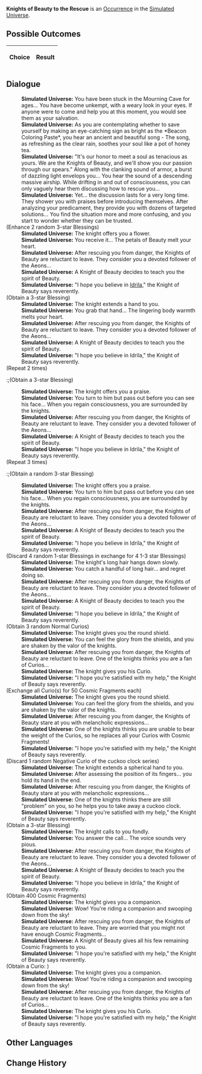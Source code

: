 {{Simulated Universe Event Infobox
|title         = Knights of Beauty to the Rescue
|image         = Random Event 1.png
|type          =
|domains_su    = Occurrence
|domains_ext   = Occurrence
|domains_swarm = 
|domains_gng   = 
|requirements  =
|prev          = 
|next          = 
|indexRewards  =
|characters    = Idrila
}}
'''Knights of Beauty to the Rescue''' is an [[Simulated Universe/Occurrence|Occurrence]] in the [[Simulated Universe]].

==Possible Outcomes==
{| class="article-table"
!Choice
!Result

|}

<!--
==Gameplay Notes==

-->
==Dialogue==
{{Dialogue Start}}
:'''Simulated Universe:''' You have been stuck in the Mourning Cave for ages... You have become unkempt, with a weary look in your eyes. If anyone were to come and help you at this moment, you would see them as your salvation.
:'''Simulated Universe:''' As you are contemplating whether to save yourself by making an eye-catching sign as bright as the *Beacon Coloring Paste*, you hear an ancient and beautiful song - The song, as refreshing as the clear rain, soothes your soul like a pot of honey tea.
:'''Simulated Universe:''' "It's our honor to meet a soul as tenacious as yours. We are the Knights of Beauty, and we'll show you our passion through our spears." Along with the clanking sound of armor, a burst of dazzling light envelops you... You hear the sound of a descending massive airship. While drifting in and out of consciousness, you can only vaguely hear them discussing how to rescue you...
:'''Simulated Universe:''' Yet... the discussion lasts for a very long time. They shower you with praises before introducing themselves. After analyzing your predicament, they provide you with dozens of targeted solutions... You find the situation more and more confusing, and you start to wonder whether they can be trusted.
;(Enhance 2 random 3-star Blessings)
:'''Simulated Universe:''' The knight offers you a flower.
:'''Simulated Universe:''' You receive it... The petals of Beauty melt your heart.
:'''Simulated Universe:''' After rescuing you from danger, the Knights of Beauty are reluctant to leave. They consider you a devoted follower of the Aeons...
:'''Simulated Universe:''' A Knight of Beauty decides to teach you the spirit of Beauty.
:'''Simulated Universe:''' "I hope you believe in [[Idrila]]," the Knight of Beauty says reverently.
;(Obtain a 3-star Blessing)
:'''Simulated Universe:''' The knight extends a hand to you.
:'''Simulated Universe:''' You grab that hand... The lingering body warmth melts your heart.
:'''Simulated Universe:''' After rescuing you from danger, the Knights of Beauty are reluctant to leave. They consider you a devoted follower of the Aeons...
:'''Simulated Universe:''' A Knight of Beauty decides to teach you the spirit of Beauty.
:'''Simulated Universe:''' "I hope you believe in Idrila," the Knight of Beauty says reverently.
;(Repeat 2 times)
:;(Obtain a 3-star Blessing)
:'''Simulated Universe:''' The knight offers you a praise.
:'''Simulated Universe:''' You turn to him but pass out before you can see his face... When you regain consciousness, you are surrounded by the knights.
:'''Simulated Universe:''' After rescuing you from danger, the Knights of Beauty are reluctant to leave. They consider you a devoted follower of the Aeons...
:'''Simulated Universe:''' A Knight of Beauty decides to teach you the spirit of Beauty.
:'''Simulated Universe:''' "I hope you believe in Idrila," the Knight of Beauty says reverently.
;(Repeat 3 times)
:;(Obtain a random 3-star Blessing)
:'''Simulated Universe:''' The knight offers you a praise.
:'''Simulated Universe:''' You turn to him but pass out before you can see his face... When you regain consciousness, you are surrounded by the knights.
:'''Simulated Universe:''' After rescuing you from danger, the Knights of Beauty are reluctant to leave. They consider you a devoted follower of the Aeons...
:'''Simulated Universe:''' A Knight of Beauty decides to teach you the spirit of Beauty.
:'''Simulated Universe:''' "I hope you believe in Idrila," the Knight of Beauty says reverently.
;(Discard 4 random 1-star Blessings in exchange for 4 1-3 star Blessings)
:'''Simulated Universe:''' The knight's long hair hangs down slowly.
:'''Simulated Universe:''' You catch a handful of long hair... and regret doing so.
:'''Simulated Universe:''' After rescuing you from danger, the Knights of Beauty are reluctant to leave. They consider you a devoted follower of the Aeons...
:'''Simulated Universe:''' A Knight of Beauty decides to teach you the spirit of Beauty.
:'''Simulated Universe:''' "I hope you believe in Idrila," the Knight of Beauty says reverently.
;(Obtain 3 random Normal Curios)
:'''Simulated Universe:''' The knight gives you the round shield.
:'''Simulated Universe:''' You can feel the glory from the shields, and you are shaken by the valor of the knights.
:'''Simulated Universe:''' After rescuing you from danger, the Knights of Beauty are reluctant to leave. One of the knights thinks you are a fan of Curios...
:'''Simulated Universe:''' The knight gives you his Curio.
:'''Simulated Universe:''' "I hope you're satisfied with my help," the Knight of Beauty says reverently.
;(Exchange all Curio(s) for 50 Cosmic Fragments each)
:'''Simulated Universe:''' The knight gives you the round shield.
:'''Simulated Universe:''' You can feel the glory from the shields, and you are shaken by the valor of the knights.
:'''Simulated Universe:''' After rescuing you from danger, the Knights of Beauty stare at you with melancholic expressions...
:'''Simulated Universe:''' One of the knights thinks you are unable to bear the weight of the Curios, so he replaces all your Curios with Cosmic Fragments!
:'''Simulated Universe:''' "I hope you're satisfied with my help," the Knight of Beauty says reverently.
;(Discard 1 random Negative Curio of the cuckoo clock series)
:'''Simulated Universe:''' The knight extends a spherical hand to you.
:'''Simulated Universe:''' After assessing the position of its fingers... you hold its hand in the end.
:'''Simulated Universe:''' After rescuing you from danger, the Knights of Beauty stare at you with melancholic expressions...
:'''Simulated Universe:''' One of the knights thinks there are still "problem" on you, so he helps you to take away a cuckoo clock.
:'''Simulated Universe:''' "I hope you're satisfied with my help," the Knight of Beauty says reverently.
;(Obtain a 3-star Blessing)
:'''Simulated Universe:''' The knight calls to you fondly.
:'''Simulated Universe:''' You answer the call... The voice sounds very pious.
:'''Simulated Universe:''' After rescuing you from danger, the Knights of Beauty are reluctant to leave. They consider you a devoted follower of the Aeons...
:'''Simulated Universe:''' A Knight of Beauty decides to teach you the spirit of Beauty.
:'''Simulated Universe:''' "I hope you believe in Idrila," the Knight of Beauty says reverently.
;(Obtain 400 Cosmic Fragments)
:'''Simulated Universe:''' The knight gives you a companion.
:'''Simulated Universe:''' Wow! You're riding a companion and swooping down from the sky!
:'''Simulated Universe:''' After rescuing you from danger, the Knights of Beauty are reluctant to leave. They are worried that you might not have enough Cosmic Fragments...
:'''Simulated Universe:''' A Knight of Beauty gives all his few remaining Cosmic Fragments to you.
:'''Simulated Universe:''' "I hope you're satisfied with my help," the Knight of Beauty says reverently.
;(Obtain a Curio<nowiki>:</nowiki> {{Item|Cavity System Model|20|type=Curio|link=Simulated_Universe/Curio#Cavity_System_Model}})
:'''Simulated Universe:''' The knight gives you a companion.
:'''Simulated Universe:''' Wow! You're riding a companion and swooping down from the sky!
:'''Simulated Universe:''' After rescuing you from danger, the Knights of Beauty are reluctant to leave. One of the knights thinks you are a fan of Curios...
:'''Simulated Universe:''' The knight gives you his Curio.
:'''Simulated Universe:''' "I hope you're satisfied with my help," the Knight of Beauty says reverently.
{{Dialogue End}}

==Other Languages==
{{Other Languages
|en   = Knights of Beauty to the Rescue
|zhs  = 纯美骑士的帮助
|zht  = 純美騎士的幫助
|ja   = {{Rubi|純美|じゅんび}}の{{Rubi|騎士|きし}}の{{Rubi|助|たす}}け
|ko   = 미(美)의 기사의 도움
|es   = Caballeros de la Belleza al rescate
|fr   = Chevaliers de la Beauté à la rescousse
|ru   = Рыцари Красоты спешат на помощь
|th   = ความช่วยเหลือจากอัศวินแห่งความงาม
|vi   = Sự Giúp Đỡ Của Kỵ Sĩ Đẹp Thuần Khiết
|de   = Hilfe von den Rittern der Schönheit
|id   = Bantuan Knight of Beauty
|pt   = Cavaleiros da Beleza ao Resgate
}}

==Change History==
{{Change History|<!--unknown-->}}
